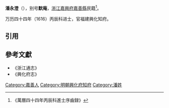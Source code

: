 '''潘永澄'''（{{bd|?||?}}），别号'''默庵'''，[[浙江|浙江]][[嘉興府|嘉興府]][[嘉善縣|嘉善縣]]民籍<ref>《萬曆四十四年丙辰科進士序齒録》</ref>。

万历四十四年（1616）丙辰科进士，官福建興化知府。

==引用==
{{reflist}}

==參考文獻==
*《浙江通志》
*《興化府志》

{{萬曆四十四年丙辰科殿試金榜}}
{{DEFAULTSORT:Pan潘}}
[[Category:嘉善人|Category:嘉善人]]
[[Category:明朝興化府知府|Category:明朝興化府知府]]
[[Category:潘姓|Category:潘姓]]